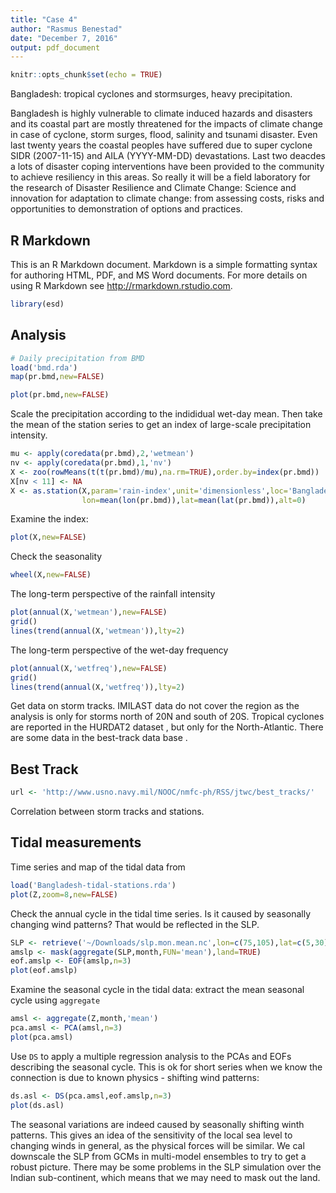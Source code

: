 ```yaml
---
title: "Case 4"
author: "Rasmus Benestad"
date: "December 7, 2016"
output: pdf_document
---
```


```r
knitr::opts_chunk$set(echo = TRUE)
```

Bangladesh: tropical cyclones and stormsurges, heavy precipitation. 

Bangladesh is highly vulnerable to climate induced hazards and disasters and its coastal part are mostly threatened for the impacts of climate change in case of cyclone, storm surges, flood, salinity and tsunami disaster. Even last twenty years the coastal peoples have suffered due to super cyclone SIDR (2007-11-15) and AILA (YYYY-MM-DD) devastations. Last two deacdes a lots of disaster coping interventions have been provided to the community to achieve resiliency in this areas. So really it will be a field laboratory for the research of Disaster Resilience and Climate Change: Science and innovation for adaptation to climate  change: from assessing costs, risks and opportunities to demonstration of options and practices.

## R Markdown

This is an R Markdown document. Markdown is a simple formatting syntax for authoring HTML, PDF, and MS Word documents. For more details on using R Markdown see <http://rmarkdown.rstudio.com>.



```r
library(esd)
```

## Analysis



```r
# Daily precipitation from BMD 
load('bmd.rda')
map(pr.bmd,new=FALSE)
```

```r
plot(pr.bmd,new=FALSE)
```



Scale the precipitation according to the indididual wet-day mean. Then take the mean of the station series to get an index of large-scale precipitation intensity.

```r
mu <- apply(coredata(pr.bmd),2,'wetmean')
nv <- apply(coredata(pr.bmd),1,'nv')
X <- zoo(rowMeans(t(t(pr.bmd)/mu),na.rm=TRUE),order.by=index(pr.bmd))
X[nv < 11] <- NA
X <- as.station(X,param='rain-index',unit='dimensionless',loc='Bangladesh',
                lon=mean(lon(pr.bmd)),lat=mean(lat(pr.bmd)),alt=0)
```

Examine the index:

```r
plot(X,new=FALSE)
```

Check the seasonality

```r
wheel(X,new=FALSE)
```

The long-term perspective of the rainfall intensity

```r
plot(annual(X,'wetmean'),new=FALSE)
grid()
lines(trend(annual(X,'wetmean')),lty=2)
```

The long-term perspective of the wet-day frequency

```r
plot(annual(X,'wetfreq'),new=FALSE)
grid()
lines(trend(annual(X,'wetfreq')),lty=2)
```

Get data on storm tracks. IMILAST data do not cover the region as the analysis is only for storms north of 20N and south of 20S. Tropical cyclones are reported in the HURDAT2 dataset \url{http://www.aoml.noaa.gov/hrd/hurdat/hurdat2-1851-2016-apr2017.txt}, but only for the North-Atlantic. There are some data in the best-track data base \url{http://www.usno.navy.mil/NOOC/nmfc-ph/RSS/jtwc/best_tracks/}. 


## Best Track

```r
url <- 'http://www.usno.navy.mil/NOOC/nmfc-ph/RSS/jtwc/best_tracks/'
```

Correlation between storm tracks and stations.

## Tidal measurements

Time series and map of the tidal data from 

```r
load('Bangladesh-tidal-stations.rda')
plot(Z,zoom=8,new=FALSE)
```

Check the annual cycle in the tidal time series. Is it caused by seasonally changing wind patterns? That would be reflected in the SLP.

```r
SLP <- retrieve('~/Downloads/slp.mon.mean.nc',lon=c(75,105),lat=c(5,30))
amslp <- mask(aggregate(SLP,month,FUN='mean'),land=TRUE)
eof.amslp <- EOF(amslp,n=3)
plot(eof.amslp)
```

Examine the seasonal cycle in the tidal data: extract the mean seasonal cycle using `aggregate`

```r
amsl <- aggregate(Z,month,'mean')
pca.amsl <- PCA(amsl,n=3)
plot(pca.amsl)
```

Use `DS` to apply a multiple regression analysis to the PCAs and EOFs describing the seasonal cycle. This is ok for short series when we know the connection is due to known physics - shifting wind patterns:

```r
ds.asl <- DS(pca.amsl,eof.amslp,n=3)
plot(ds.asl)
```

The seasonal variations are indeed caused by seasonally shifting winth patterns. This gives an idea of the sensitivity of the local sea level to changing winds in general, as the physical forces will be similar. We cal downscale the SLP from GCMs in multi-model ensembles to try to get a robust picture. There may be some problems in the SLP simulation over the Indian sub-continent, which means that we may need to mask out the land.